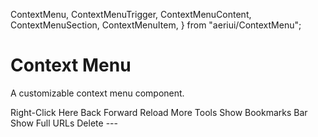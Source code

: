   ContextMenu,
  ContextMenuTrigger,
  ContextMenuContent,
  ContextMenuSection,
  ContextMenuItem,
} from "aeriui/ContextMenu";

# Context Menu

A customizable context menu component.

<ComponentWrapper>
  <ContextMenu>
    <ContextMenuTrigger className="border-border bg-background flex h-[300px] w-[600px] items-center justify-center rounded-md border border-dashed text-sm">
      Right-Click Here
    </ContextMenuTrigger>
    <ContextMenuContent>
      <ContextMenuSection seperator>
        <ContextMenuItem>Back</ContextMenuItem>
        <ContextMenuItem>Forward</ContextMenuItem>
        <ContextMenuItem>Reload</ContextMenuItem>
        <ContextMenuItem>More Tools</ContextMenuItem>
      </ContextMenuSection>
      <ContextMenuSection seperator>
        <ContextMenuItem>Show Bookmarks Bar</ContextMenuItem>
        <ContextMenuItem>Show Full URLs</ContextMenuItem>
      </ContextMenuSection>
      <ContextMenuSection>
        <ContextMenuItem variant="destructive">Delete</ContextMenuItem>
      </ContextMenuSection>
    </ContextMenuContent>
  </ContextMenu>
</ComponentWrapper>
---
